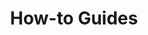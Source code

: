 ---
title: How-to Guides
sidebarTitle: Overview
description: Right here is where you learn how to do some serious stuff. No messing around.
---